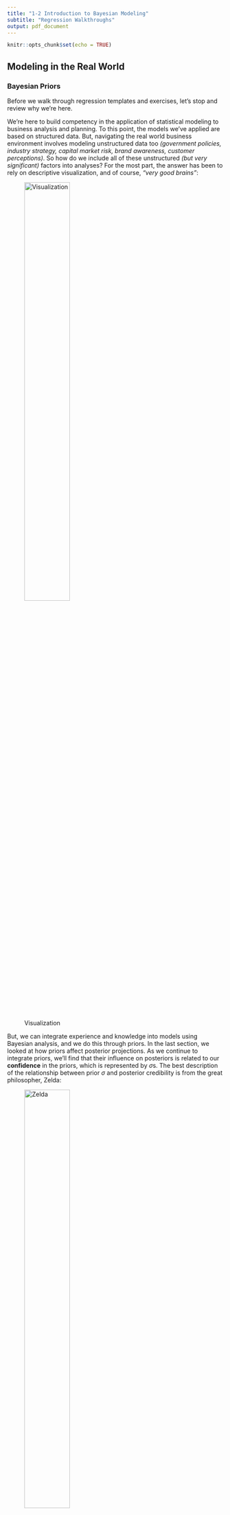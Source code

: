 ```yaml
---
title: "1-2 Introduction to Bayesian Modeling"
subtitle: "Regression Walkthroughs"
output: pdf_document
---
```


```r
knitr::opts_chunk$set(echo = TRUE)

```

## Modeling in the Real World

### Bayesian Priors
Before we walk through regression templates and exercises, let's stop and review why we're here.

We're here to build competency in the application of statistical modeling to business analysis and planning. To this point, the models we've applied are based on structured data. But, navigating the real world business environment involves modeling unstructured data too *(government policies, industry strategy, capital market risk, brand awareness, customer perceptions)*. So how do we include all of these unstructured *(but very significant)* factors into analyses? For the most part, the answer has been to rely on descriptive visualization, and of course, *"very good brains"*: 

![Visualization](C:/Users/ellen/OneDrive/Pictures/SalesForecast.png){width=50%}

But, we can integrate experience and knowledge into models using Bayesian analysis, and we do this through priors. In the last section, we looked at how priors affect posterior projections. As we continue to integrate priors, we'll find that their influence on posteriors is related to our **confidence** in the priors, which is represented by $\sigma$s. The best description of the relationship between prior $\sigma$ and posterior credibility is from the great philosopher, Zelda:

![Zelda](C:/Users/ellen/OneDrive/Pictures/FortuneTeller.png){width=50%}

Priors also give us a way to generalize models at a very granular level *(parameter by parameter)*. We will see how this works shortly.

### Resetting Regression Assumptions
Recall that the regression model $\hat{y} = \hat{\beta}X$ relies on assumptions about linearity, independence, heteroskedasticity and *normality* - the model can be restated as:

$\hat{y} = N(\hat{\beta} X, \sigma)$

This doesn't mean that $y$ is normally distributed *(it almost never is)*, it means that $y$ is normally distributed **after** the model is applied *(i.e, the residuals are normally distributed)*. If we apply a simple linear model to a non-linear relationship, the residuals won't be normally distributed. So, we change the model *(polynomials, glm, splines, local regression, etc.)*.  

We can also change the distribution of $\hat{y}$. You may have explored this process with log transforms and kernel transforms in machine learning. More directly, we can model to a distribution, for example the model above becomes:  

$\hat{y} = SN(\hat{\beta} X, \omega, \alpha)$  

If we were to build a model to predict failure of integrated circuits using the assumption that failure rate $\hat{y}$ residuals are normally distributed, it would most likely be unreliable. The same goes for transactions as they tend to cluster, usually on the lower end.  

In Bayesian modeling, we need to manage the distributions of all model components - variables and parameters. For the most part, parameter estimates will follow normal distributions because of the mechanisms that model algorithms use to minimize error or maximize likelihood. And we can tweak these a bit *(e.g., using Chauchy instead of a Gaussian)*. But in most cases, that's not a difficult fit.  

For Bayesian modeling, we generally restrict our ourselves to parametric *(there are 30-40 distributions in appendix A of the Stan User Guide)*. Keep in mind that this is probabilistic modeling, and the distributions are how we determine probabilities. So, we're usually better off generalizing ragged data into a distribution and producing probabilities with wide credible intervals, than going with *"very good brains"*. 


## Model Templates and Walkthroughs
In this section, we're going to walk through a series of Bayesian regression models, with increasing complexity, to build understanding of how these models are built. Load the following libraries and functions:
```r

library(tidyverse)
library(rstan)
library(sn)
library(lubridate)
library(stringr)

rmse <- function(error)
{
  sqrt(mean(error^2))
}

skew <- function(x,e,w,a){
  t <- (x-e)/w
  2/w * dnorm(t) * pnorm(a*t)
}

set.seed(9)

```

### Basic Model
We'll start with basic regression - no priors - just bare bones template. 

First generate some data:
```r

# beginning assumption
n <- 50
x <- seq(from=1, to=n, by=1)
dAlpha <- 10
dBeta <- 2
noise <- rnorm(length(x), mean=0, sd=15)
y <- dAlpha + dBeta*x + noise
# put it in a dataframe
kData <- data.frame(x, y)
# build lm for baseline
# take a look
p <- ggplot(kData, aes(x, y))+geom_point() +
  theme(panel.background = element_rect(fill = "white")) 
p

```
The Stan model is straight forward. We set up the parameters like we did with distributions, but this time, the mean of the model is $(alpha + beta * x)$ i.e., the linear model. So, we  need to add $alpha$ and $beta$ to the parameters section - where we define the values we want to model to track:
```r

stanMod2 <- '
data {
int<lower=0> N;
  vector[N] y;
  vector[N] x;
}
parameters {
  real alpha;
  real beta;
  real<lower=0> sigma;
}
model {
  target += normal_lpdf(y | (alpha + beta*x), sigma);
}
'
```
We then pass data into the model and run $stan$. The parameters are stored in the fit object *(btw, you can use any name you like)*. Then, we pull the parameter values out as shown:
```r

fit <- stan(model_code = stanMod2, data = list(
  y= y, 
  N=n, 
  x=x),
  refresh = 0)

sumFit <- summary(fit)

p <- p + geom_abline(intercept = sumFit$summary[1,1], slope = sumFit$summary[2,1],  color = 'gray')
p

```
The sampling chains can be shown using stan_trace:
```r
stan_trace(fit, inc_warmup = TRUE, pars =c("alpha","sigma"))
```
Note how the alpha trace shows a wide sample variance. We'll come back to this.  

checking parameter estimates and scale *(again, notice the alpha)*:
```r
plot(fit)
```
and parameter distributions:
```r

# plot of posterior historgram for parameters
stan_hist(fit, pars =c("beta","sigma", "alpha"))
```
.. and the fit details:
```r

# print confidence intervals
print(fit, probs=c(0.025, 0.5, 0.975))
```
So, the model is a little off. This gets back to the alpha variance. Let's see if we can help it out a bit.

### Adding Priors
Now, we'll add priors to the model. Note below that we've added an alphaMu and alphaSigma to the data section, and we set up an alpha distribution in the model section. Also in the model section, we set up priors for beta and sigma *(as you can see below, we can sometimes manually entering a value into the model, but this is NOT a good practice)*:

```r

stanMod2 <- '
data {
  int<lower=0> N;
  vector[N] y;
  vector[N] x;
  real p_alpha;
  real p_alphaSigma;
  real p_beta;
  real p_betaSigma;
}
parameters {
  real alpha;
  real beta;
  real<lower=0> sigma;
}
model {
  target += normal_lpdf(y | (alpha + beta*x), sigma);
  target += cauchy_lpdf(sigma | 0, 10);
  target += normal_lpdf(alpha | p_alpha, p_alphaSigma);
  target += normal_lpdf(beta | p_beta, p_betaSigma);
}
'
```
We call $stan$, passing in the new priors *(we use the lm Alpha from earlier. We often run other models to help us find priors - then we judgmentally set the sigma)*. Then plot out the new line:
```r

# now fit the stan model with prior for lm

fit <- stan(model_code = stanMod2, data = list(
  y= y, 
  N=n, 
  x=x, 
  p_alpha = 10, 
  p_alphaSigma = 1,
  p_beta = 2,
  p_betaSigma = 1
  ), 
  refresh = 0)

sumFit = summary(fit)
p = p + geom_abline(intercept = sumFit$summary[1,1], slope = sumFit$summary[2,1], color = 'blue')
p

```

Check parameters:
```r
FitSummary = summary(fit, pars = c('alpha', 'beta'))$summary[,1]
FitSummary
```
OK, pretty close.

### Changing Priors
Now, let's say we know that the relationship is not realistic for the forecast period. Let's change the prior to 30. And we'll *loosen up* the sigma*, increasing to 10. Let's see how that affects the model: 
```r

fit <- stan(model_code = stanMod2, data = list(
  y= y, 
  N=n, 
  x=x, 
  p_alpha = 30, 
  p_alphaSigma = 10,
  p_beta = 2,
  p_betaSigma = 2
  )
  , refresh = 0)
sumFit <- summary(fit)
alpha <- sumFit$summary[1,1]
beta <- sumFit$summary[2,1]
p <- p + geom_abline(intercept = sumFit$summary[1,1], slope = sumFit$summary[2,1],  color = 'green')
p

```
OK, it pulled the alpha up a little bit, but not much because we told the model we didn't have much confidence in the prior. So, maybe we're pretty sure about this - let's tighten up the prior a bit, setting the sigma it to 2:
```r

fit <- stan(model_code = stanMod2, data = list(
  y= y, 
  N=n, 
  x=x, 
  p_alpha = 30, 
  p_alphaSigma = 2,
  p_beta = 2,
  p_betaSigma = 2
  )
  , refresh = 0)
sumFit <- summary(fit)
alpha <- sumFit$summary[1,1]
beta <- sumFit$summary[2,1]
p <- p + geom_abline(slope = beta, intercept = alpha, color = 'red')
p

```
Now if we check the fit, you can see how it pulled the alpha towards 30: 
```r

# print confidence intervals
print(fit, probs=c(0.025, 0.5, 0.975))
```
### Categorical Variables
Now, let's look at categorical variables in stan. Generating data - we'll create 3 accounts with different intercepts:
```r

N = 100
vAcct = c("Acct1", "Acct2", "Acct3")

N  = N*length(vAcct)
Intercept = 0
Slope = 1

likeData = data.frame(account = vAcct,
                PIntercept = c(Intercept-2, Intercept, Intercept+2),
                x = runif(N, min = 1, max = 9)) %>%
                mutate(y = PIntercept + (Slope * x) + rnorm(N, 0, sd = 2))

likeData$account <- as.factor(likeData$account)

ggplot(likeData, aes(x=account, y=y))+ 
  geom_boxplot() +
  theme(panel.background = element_rect(fill = "white")) +
  coord_flip()

```
Another visualization:
```r

p <- ggplot(likeData, aes(x, y, color = account))+geom_point()+
  theme(panel.background = element_rect(fill = "white")) 
p

```
Baselining with lm:
```r

lmMod <- lm(y ~ x + account, data=likeData)

lmCoef = data.frame(account = unique(likeData$account),
                    Intercept = c(lmMod$coefficients[1], 
                                  lmMod$coefficients[1]+lmMod$coefficients[3],
                                  lmMod$coefficients[1]+lmMod$coefficients[4]),
                    Slope = c(lmMod$coefficients[2], lmMod$coefficients[2], lmMod$coefficients[2])
) 

p = p +   geom_abline(data = lmCoef, aes(intercept = Intercept, slope = Slope, color = account),
                        size = .75) 
p

```
OK, let's start with the previous template *(increasing in X and beta dimensions)*:
```r

stanModel <- '
data {
int<lower=0> N;
int<lower=0> K;
matrix[N, K] x; // matrix now
vector[N] y;
}
parameters {
real alpha;
vector[K] beta; // vector now
real<lower = 0> sigma;
}
model{
target += normal_lpdf(y | x * beta + alpha, sigma);
}
'

```

```r

Xmatrix <- model.matrix(y ~ x + account, likeData)[,-1] 
# we drop the intercept from the xMatrix [,-1] 
# because we're seperating alpha here

stanData <- list(
  N=nrow(likeData),
  K=ncol(Xmatrix),
  y=likeData$y,
  x=Xmatrix
)

fit <- stan(model_code = stanModel, data = stanData, refresh = 0)

```

And pull the parameters:
```r

sumFit <- summary(fit)

stanCoef = data.frame(account = unique(likeData$account),
                    Intercept = c(sumFit$summary[1,1], 
                                  sumFit$summary[1,1]+ sumFit$summary[3,1],
                                  sumFit$summary[1,1]+ sumFit$summary[4,1]),
                    Slope = c(sumFit$summary[2,1], sumFit$summary[2,1], sumFit$summary[2,1])
) 

p = p +   geom_abline(data = stanCoef, aes(intercept = Intercept, slope = Slope, color = account),
                        size = .75) 
p

```
Let's take a look at those parameters:
```r
print(fit, probs=c(0.025, 0.5, 0.975))

```
We created a parameter with the base intercept *(alpha)* and the beta[1] is the slope of x. Then beta[2] and  Then beta[3] are the effects, or adjustments to the base intercept. You're probably used to this approach from lm, except it's a little out of order.

###  Normal Equation
Let's back up and run this data through normal equations:
```r

vY <- as.numeric(likeData$y) # set up y values in matrix                        
mX = model.matrix(y ~ account + x, likeData)
vBeta <- solve(t(mX)%*%mX, t(mX)%*%vY) # solve using normal equations                    
vBeta

vBeta <- as.numeric(vBeta)
y_hat <- t(vBeta%*%t(mX)) 

```

The following model uses the normal equation template, storing all the parameters in a beta vector. I find this more efficient and easier to work with if the model is simple *(no levels)*. The model:
```r

stanModel1 <- '
data {
  int<lower=0> N;
  int<lower=0> K;
  matrix[N, K] x;
  vector[N] y;
  vector[K] betaPriors;
}
parameters {
  vector[K] beta;
}
model{
  target += normal_lpdf(beta | betaPriors, 1);
  target += normal_lpdf(y | x*beta, 1);
}
'

```

```r

Xmatrix <- model.matrix(y ~ x + account, likeData) 

stanData1 <- list(
  N=nrow(Xmatrix),
  K=ncol(Xmatrix),
  x=Xmatrix,
  y=vY,
  betaPriors  = vBeta
)

fit1 <- stan(model_code = stanModel1, data = stanData1, refresh = 0)
FitSummary1 = data.frame(summary(fit1, pars = 'beta')$summary[,1])
FitSummary1

```
*(when you change the model, pay attention to the order of the parameters!)*

When you set up a single beta vector, it's usually easier to pass priors in:
```r
stanModel2 <- '
data {
  int<lower=0> N;
  int<lower=0> K;
  matrix[N, K] x;
  vector[N] y;
  vector[K] betaPriors;
}
parameters {
  vector[K] beta;
}
transformed parameters{
  vector[N] linPred;
  linPred = x*beta;
}
model{
  target += normal_lpdf(beta | betaPriors, 1);
  target += normal_lpdf(y | linPred, 1);
}
'
```


```r

stanData2 <- list(
  N=nrow(Xmatrix),
  K=ncol(Xmatrix),
  x=Xmatrix,
  y=vY,
  betaPriors  = vBeta
)

fit2 <- stan(model_code = stanModel2, data = stanData2, refresh = 0)
FitSummary2 = summary(fit2, pars = 'beta')$summary[,1]
FitSummary2

```
### More Complex Models
Alas, simple models don't get you very far, and we're going to need more flexible templates. The template below will accommodate a wider application range *(although we'll start with a simple one)*. The transformed parameters section provides a way to consolidate and perform operations on parameters prior to sampling *(which improves efficiency)*. Also notice the subsetting of alpha[account[i]]. This is a precursor to multilevel and grouping - it tells the model to fit alpha parameters by group.

```r

stanModel3 <- '
data {

  int<lower=0> N;
  vector[N] y;

  vector[N] x;
  int account[N];

  int<lower=0> J; // Account Grps
  real alphaPriors[J];
  real betaPriors;
}

parameters {

  real<lower = 0> sigma;
  vector[J] alpha;
  real beta;
}

transformed parameters {

  vector[N] y_hat;
  for (i in 1:N) 
  y_hat[i] = alpha[account[i]] + beta * x[i];
  
}

model {
  target += normal_lpdf(y | y_hat,  sigma);
  target += normal_lpdf(alpha | alphaPriors, 1);
  target += normal_lpdf(beta | betaPriors, 1);
}
'
```
Note we're grouping the intercept priors in the alpha vector *(so 3 priors)*. This is an easier approach - but be careful on datatypes - stan won't accept anything but numeric. Also note that we're passing many parameters in directly from the dataframe *(careful with datatypes)*
```r

stanData3 <- list(
  N=nrow(likeData),
  J=length(unique(likeData$account)),
  y=likeData$y,
  x=likeData$x,
  account=as.integer(likeData$account),
  alphaPriors = vBeta[1:3],
  betaPriors = vBeta[4]
)

fit3 <- stan(model_code = stanModel3, data = stanData3, refresh = 0)
FitSummary3 = summary(fit3, pars = c('alpha', 'beta'))$summary[,1]
FitSummary3
```
### QR Decomposition
When we're sampling large populations of transactions, the QR decomposition will make a huge difference in computing times:

```r
stanModel4 <- '
data {
  int<lower=0> N;
  int<lower=0> K;
  matrix[N, K] x;
  vector[N] y;
  vector[K] betaPriors;
}
// set up qr decomp

transformed data {

  matrix[N, K] Q_ast;
  matrix[K, K] R_ast;
  matrix[K, K] R_ast_inverse;

  // thin and scale the QR decomposition

  Q_ast = qr_Q(x)[, 1:K] * sqrt(N - 1);
  R_ast = qr_R(x)[1:K, ] / sqrt(N - 1);
  R_ast_inverse = inverse(R_ast);

}
parameters {
  vector[K] beta;      // coefficients on Q_ast
}
model {
  target += normal_lpdf(beta | betaPriors, .1);
  target += normal_lpdf(y | Q_ast * beta, .1);
}
'
```

```r

stanData4 <- list(
  N=nrow(Xmatrix),
  K=ncol(Xmatrix),
  x=Xmatrix,
  y=vY,
  betaPriors  = c(4, 2, -2, 1)
)

fit4 <- stan(model_code = stanModel4, data = stanData4, refresh = 0)
FitSummary4 = summary(fit4, pars = c('beta'))$summary[,1]
FitSummary4

```
### Polynomials and Simple Generalization

OK, let's do an exercise you're all familiar with. Product production curves. First, the data:

```r

ProductSales = read_csv("C:/Users/ellen/Documents/UH/Spring 2020/DA2/Section 1/MIdTerm/ProductSalesv2.csv")

ProductSales$WkBeg = mdy(ProductSales$WkBeg)

ProductSales = pivot_longer(ProductSales, 3:5, names_to = "Product", values_to = "Sales")

p <- ggplot(data = ProductSales, aes(WkBeg, Sales, color = Product)) + geom_point(alpha = .2) +
  theme(panel.background = element_rect(fill = "white")) 
p

```
Now, a solution using normal equations *(polynomial)* for baseline rmse:
```r

Train = ProductSales %>% filter(WkBeg < "2015-01-01")
Test  =  ProductSales %>%  filter(WkBeg >= "2015-01-01")

mXPoly = model.matrix(Sales ~ Product + Wk + I(Wk^2), data = Train)
vY = as.numeric(Train$Sales)
vBetaPoly <- solve(t(mXPoly)%*%mXPoly, t(mXPoly)%*%vY) # solve using normal equations                    
yPoly = t(as.numeric(vBetaPoly)%*%t(mXPoly))
mXPolyTest = model.matrix(Sales ~ Product + Wk + I(Wk^2), data = Test)
rmse4 = rmse( Test$Sales - (t(as.numeric(vBetaPoly)%*%t(mXPolyTest))))
rmse4


```

Now, let's build a polynomial model in stan:

```r

stanModel6 <- '
data {
  int<lower=0> N;
  int<lower=0> K;
  matrix[N, K] x;
  vector[N] y;
  vector[K] betaPriors;
  vector[K] sigmaPriors;
  real<lower = 0> mSigma;
}
parameters {
  vector[K] beta;
}
model{
  target += normal_lpdf(beta | betaPriors, sigmaPriors);
  target += normal_lpdf(y | x*beta, mSigma);
}
'
```

Bayesian generalization is not like other machine learning approaches *(which generalizes like a blanket - the greater the magnitude of a parameter, the more generalization effect)*. In  Bayesian modeling, you use Priors to control generalization on a parameter by parameter basis. This is REALLY powerful in multilevel modeling, but it also can tune single level models like the one here. I start with the parameters from our normal equation, and then tweak the priors to tune the model. In this case, I can see the data do not follow a polynomial function, rather, it follows a typical production curve where it curves in the early stages and then levels off:
```r

vBetaPolyPriors = c(
  round(vBetaPoly[1]+10,0),  
  round(vBetaPoly[2]-12,0), 
  round(vBetaPoly[3]-10,),
# here, I'm "squeezing" the intercepts 
# so the curve straightens out 
  round(vBetaPoly[4],0),  
  round(vBetaPoly[5]+.001,3))
# and here, I'm reducing the effect of the exponentiation
# the parameter was -0.002... so I added back a little 
  vSigmaPriors = c(1,  1,   1,   1,  0.0001)
# then I "clamp down" the sigmas  
# while leaving the model sigma some room to move  
  modelSigma = 10

stanData6 <- list(
  N=nrow(mXPoly),
  K=ncol(mXPoly),
  x=mXPoly,
  y=vY,
  betaPriors  = vBetaPolyPriors,
  sigmaPriors = vSigmaPriors,
  mSigma = modelSigma
)

fit6 <- stan(model_code = stanModel6, data = stanData6, refresh = 0)
FitSummary6 = as.numeric(summary(fit6, pars = 'beta')$summary[,1])
#FitSummary6

Test$Pred =  as.numeric(t(as.numeric(FitSummary6)%*%t(mXPolyTest)))
rmse(Test$Pred - Test$Sales)

```
And visualizing *(you can see how it reduces the polynomial effect)*:
```r

p6 = p +  geom_line(data = Test, aes(WkBeg, Pred, color = Product)) 
p6

```
### Nonlinear Equations
Production functions are often follow some variation of an inverse function: $\frac{(a*x)}{(b+x)}$. If you're interested you can go to https://www.desmos.com/ and create function plots *(it's really pretty cool!)* 

![SalesForecast](C:/Users/ellen/OneDrive/Pictures/ProductionFunction.png){width=50%}

Stan is really unlimited with how you can build your models. Below, I use a production function *(which is non-linear, so we've left linear regression now)*:
```r

stanModel7 <- '
data {

  int<lower=0> N;
  vector[N] y;
  vector[N] x;
  int product[N];
  int<lower=0> J; // Product Grps
  real alphaPriors[J];
  real p_a;
  real p_b;
}

parameters {
  real a;
  real b;
  real<lower = 0> sigma;
  vector[J] alpha;
}

transformed parameters {

  vector[N] y_hat;
  for (i in 1:N) 
  y_hat[i] = alpha[product[i]] + ((a*x[i])/(b+(x[i])));
  
}

model {
  target += normal_lpdf(y | y_hat,  sigma);
  target += normal_lpdf(alpha | alphaPriors, 50);
  target += normal_lpdf(a | p_a, 2);
  target += normal_lpdf(b | p_b, 2);
}
'

```
Running the model:
```r

ModelData = Train
ModelData$Product = as.integer(factor(ModelData$Product))

stanData7 <- list(
  N=nrow(ModelData),
  J=length(unique(ModelData$Product)),
  y=ModelData$Sales,
  x=ModelData$Wk,
  product=as.integer(ModelData$Product),
  alphaPriors = c(650,660,670),
  p_a = 80,
  p_b = 30
)

fit7 <- stan(model_code = stanModel7, data = stanData7, refresh = 0)
sumFit7 = summary(fit7, pars = c('alpha', 'a', 'b'))$summary[,1]

Prod1 = filter(Test, Product == "Product1")
Prod2 = filter(Test, Product == "Product2")
Prod3 = filter(Test, Product == "Product3")
Prod1$Pred = sumFit7[1] + (sumFit7[4]*Prod1$Wk)/(sumFit7[5]+Prod1$Wk)
Prod2$Pred = sumFit7[2] + (sumFit7[4]*Prod1$Wk)/(sumFit7[5]+Prod1$Wk)
Prod3$Pred = sumFit7[3] + (sumFit7[4]*Prod1$Wk)/(sumFit7[5]+Prod1$Wk)

NewPred = bind_rows(Prod1, Prod2)
NewPred = bind_rows(NewPred, Prod3)

p7 = p + geom_line(data = NewPred, aes(WkBeg, Pred, color= Product))
p7  
  
rmse(NewPred$Pred - NewPred$Sales)


```
And we could tweak this with priors too! So, very, very powerful.

### Non-Normal Data Distributions
The normal distributions dominates in statistic classes, and the skew normal dominates in the transaction world. Disconnect?

How do we model the SN in a regression model? Stan provides a range of approaches. The model below is **NOT** the preferred method *(modeling indirect effects is the way to go - for another day)*, but it should give you an idea of Stan extensibility.  

Generate some SN data:
```r

N = 100
vAcct = c("Acct1", "Acct2", "Acct3")

N  = N*length(vAcct)
Intercept = 0
Slope = 2

likeDataSN = data.frame(account = vAcct,
                      PIntercept = c(Intercept, Intercept+40, Intercept+80),
                      x = runif(N, min = 1, max = 9)) %>%
              mutate(xi = PIntercept + (Slope * x), 
                     omega = (PIntercept + (Slope * x)), 
                     alpha = (PIntercept + (Slope * x))) %>%
              mutate(y = rsn(N, xi = xi, omega = omega, alpha = alpha))

likeDataSN$account <- as.factor(likeDataSN$account)

```
Take a look - boxplot:
```r

ggplot(likeDataSN, aes(x=account, y=y))+ 
  geom_boxplot() +
  theme(panel.background = element_rect(fill = "white")) +
  coord_flip()
```

and scatter:
```r
p8 = ggplot(likeDataSN, aes(x=x, y=y, color = account))+ 
  geom_point(alpha = .2) +
  theme(panel.background = element_rect(fill = "white")) 
p8

```
Notice how each account has a cluster of transaction amounts at the bottom and then flames up and disperses. Typical of a skew normal, and typical of transactions in business.

Let's baseline this in lm and visualize the lm prediction vs the true location values:
```r

mod8 = lm(y ~ account + x, likeDataSN)
lmCoef = data.frame(account = unique(likeDataSN$account),
  Intercept = c(mod8$coefficients["(Intercept)"], 
                mod8$coefficients["(Intercept)"]+mod8$coefficients["accountAcct2"],
                  mod8$coefficients["(Intercept)"]+mod8$coefficients["accountAcct3"]),
  Slope = c(mod8$coefficients["x"],mod8$coefficients["x"],mod8$coefficients["x"])
  ) 


p8 = p8 +   geom_abline(data = lmCoef, aes(intercept = Intercept, slope = Slope, color = account),
                        size = .75) 
p8 = p8 + geom_line(data = likeDataSN, aes(x, xi, color = account), size = .75) 
p8


```
Notice how far off the lm $\hat{y}$ is from the $xi$ location value *(especially Acct3, where scale and skew are greatest)*  

Now, we'll pull the priors from the gen parameters *(yes, this is kinda cheating, but this is a theory demo)*. And set up the model as follows *(note that it's really not all that  different - we've just changed the distribution where the model fits the parameters to the likelihood data - and we had to add* $\omega$ and $\alpha$ parameters and priors:
```r

priors = likeDataSN %>% group_by(account) %>% summarise(xi = mean(xi), omega = mean(omega), alpha  = mean(alpha))

xiPriors = as.numeric(priors$xi)
omegaPriors = as.numeric(priors$omega)
alphaPriors = as.numeric(priors$alpha)


stanModel8 <- '
data {

  int<lower=0> N;
  vector[N] y;

  vector[N] x;
  int account[N];

  int<lower=0> J; // Account Grps
  real alphaPriors[J];
  real betaPriors;
  
  real xiPriors[J];
  real omegaPriors[J];
  real snAlphaPriors[J];
  
}

parameters {

  vector[J] alpha;
  real beta;
  real<lower=0, upper = 100> omega[J];
  real<lower=0, upper = 100> snAlpha[J];
}

transformed parameters {

  vector[N] y_hat;
  for (i in 1:N) 
  y_hat[i] = alpha[account[i]] + beta * x[i];
  
}

model {
  target += skew_normal_lpdf(y | y_hat[account],  omega[account], snAlpha[account]);
  target += normal_lpdf(alpha | alphaPriors, 10);
  target += normal_lpdf(beta | betaPriors, 1);

  target += normal_lpdf(omega | omegaPriors, 10);
  target += normal_lpdf(snAlpha | snAlphaPriors, 10);
  
}
'

stanData8 <- list(
  N=nrow(likeDataSN),
  J=length(unique(likeDataSN$account)),
  y=likeDataSN$y,
  x=likeDataSN$x,
  account=as.integer(likeDataSN$account),
  alphaPriors = c(10, 70, 140),
  betaPriors = mod8$coefficients[4],
  xiPriors = xiPriors,
  omegaPriors = omegaPriors,
  snAlphaPriors = alphaPriors
)

fit8 <- stan(model_code = stanModel8, data = stanData8, refresh = 0)

```
Let's take a look:
```r
FitSummary8 = as.numeric(summary(fit8, pars = c('alpha', 'beta', 'omega', 'snAlpha'))$summary[,1])

p9 = ggplot(likeDataSN, aes(x=x, y=y, color = account))+ 
  geom_point(alpha = .2) +
  theme(panel.background = element_rect(fill = "white")) 

p9 = p9 + geom_line(data = likeDataSN, aes(x, xi, color = account), size = .75) 

snCoef = data.frame(account = unique(likeDataSN$account),
                    Intercept = c(FitSummary8[1], 
                                  FitSummary8[2],
                                  FitSummary8[3]),
                    Slope = c(FitSummary8[4], FitSummary8[4], FitSummary8[4])
) 

p9 = p9 +   geom_abline(data = snCoef, aes(intercept = Intercept, slope = Slope, color = account),
                        size = .75) 
p9


```
And comparing models. The important point here is what's missed. Let's say we're modeling transactions for audit reasonableness and we used the frequentist approach. There's a large group of transactions that would be classified as exceptions *(which means we go do unnecessary boring substantive testing, we generate excess fees, and generally piss off the client)*. Know your data, know your distributions, and know how models work.

```r
Acct3Data = filter(likeDataSN, account == "Acct3")

snPred = rsn(nrow(Acct3Data), mean(FitSummary8[3] + Acct3Data$x*FitSummary8[4]),FitSummary8[7], FitSummary8[10])


p8 = ggplot(Acct3Data, aes(x = y, y = ..density..)) + 
 geom_histogram(bw = 10, fill = "black", alpha = .2) +
 geom_density(aes(predict(mod8, Acct3Data)), bw = 50, color = "blue") +
 geom_density(aes(snPred), bw = 50, color = "red") +
 xlim(0, 400) 
p8


```

### Homework.

You have a pretty decent menu of model templates from which to work now. Go out an find some data and apply 2 different Bayesian models. Summarize findings.

